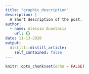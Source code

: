 ```yaml
---
title: "graphic_description"
description: |
  A short description of the post.
author:
  - name: Alessio Anastasia
    url: {}
date: 11-13-2020
output:
  distill::distill_article:
    self_contained: false
---
```


```r
knitr::opts_chunk$set(echo = FALSE)
```

